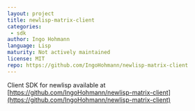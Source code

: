```yaml
---
layout: project
title: newlisp-matrix-client
categories:
 - sdk
author: Ingo Hohmann
language: Lisp
maturity: Not actively maintained
license: MIT
repo: https://github.com/IngoHohmann/newlisp-matrix-client
---
```


Client SDK for newlisp available at [https://github.com/IngoHohmann/newlisp-matrix-client](https://github.com/IngoHohmann/newlisp-matrix-client)
